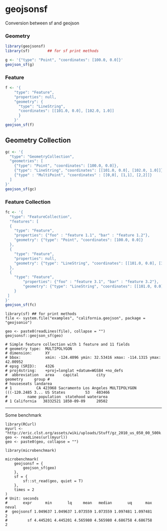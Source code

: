 # geojsonsf
Conversion between sf and geojson


### Geometry
```r
library(geojsonsf)
library(sf)        ## for sf print methods

g <- '{"type": "Point", "coordinates": [100.0, 0.0]}'
geojson_sf(g)
```

### Feature
```r
f <- '{
	"type": "Feature",
	"properties": null,
	"geometry": {
	  "type": "LineString", 
	  "coordinates": [[101.0, 0.0], [102.0, 1.0]]
	  }
	}'
geojson_sf(f)
```


## Geometry Collection

```r
gc <- '{
  "type": "GeometryCollection",
  "geometries": [
    {"type": "Point", "coordinates": [100.0, 0.0]},
    {"type": "LineString", "coordinates": [[101.0, 0.0], [102.0, 1.0]]},
    {"type" : "MultiPoint", "coordinates" : [[0,0], [1,1], [2,2]]}
  ]
}'
geojson_sf(gc)
```

### Feature Collection

```r
fc <- '{
  "type": "FeatureCollection",
  "features": [
  {
    "type": "Feature",
    "properties": {"foo" : "feature 1.1", "bar" : "feature 1.2"},
    "geometry": {"type": "Point", "coordinates": [100.0, 0.0]}
  },
  {
    "type": "Feature",
    "properties": null,
    "geometry": {"type": "LineString", "coordinates": [[101.0, 0.0], [102.0, 1.0]]}
  },
  {
    "type": "Feature",
	    "properties": {"foo" : "feature 3.1", "bar" : "feature 3.2"},
	    "geometry": {"type": "LineString", "coordinates": [[101.0, 0.0], [102.0, 1.0]]}
	}
 ]
}'
geojson_sf(fc)
```


```
library(sf) ## for print methods
file <- system.file("examples", "california.geojson", package = "geojsonio")

geo <- paste0(readLines(file), collapse = "")
geojsonsf::geojson_sf(geo)

# Simple feature collection with 1 feature and 11 fields
# geometry type:  MULTIPOLYGON
# dimension:      XY
# bbox:           xmin: -124.4096 ymin: 32.53416 xmax: -114.1315 ymax: 42.00952
# epsg (SRID):    4326
# proj4string:    +proj=longlat +datum=WGS84 +no_defs
#  abbreviation   area    capital        city                       geometry     group # 
# houseseats landarea
# 1           CA 423968 Sacramento Los Angeles MULTIPOLYGON (((-120.2485 3... US States         53   403466
#         name population  statehood waterarea
# 1 California   38332521 1850-09-09     20502

```

---

Some benchmark

```
library(RCurl)
myurl <- "http://eric.clst.org/assets/wiki/uploads/Stuff/gz_2010_us_050_00_500k.json"
geo <- readLines(url(myurl))
geo <- paste0(geo, collapse = "")

library(microbenchmark)

microbenchmark(
	geojsonsf = {
		geojson_sf(geo)
	},
	sf = {
		sf::st_read(geo, quiet = T)
	},
	times = 2
)
# Unit: seconds
#       expr      min       lq     mean   median       uq      max neval
#  geojsonsf 1.049637 1.049637 1.073559 1.073559 1.097481 1.097481     2
#         sf 4.445201 4.445201 4.565980 4.565980 4.686758 4.686758     2
```
